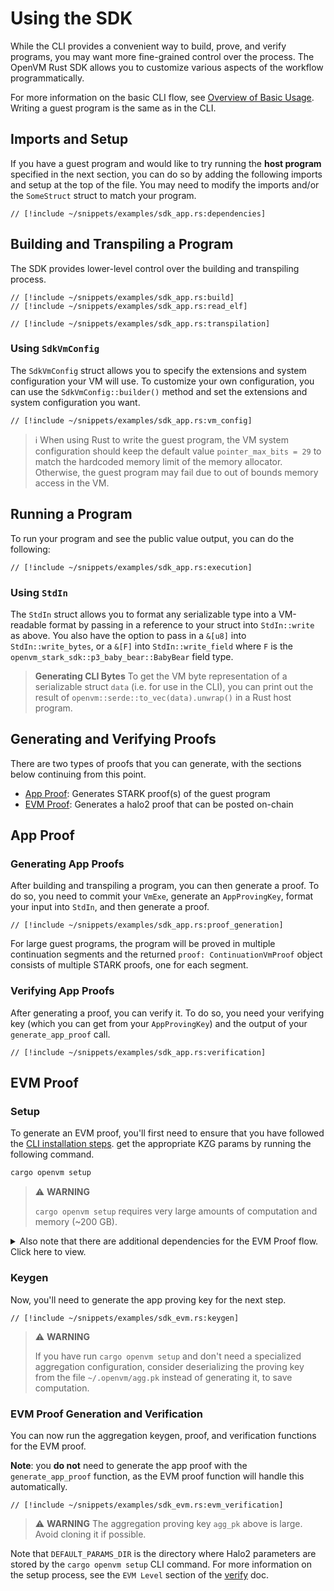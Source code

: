 # Using the SDK

While the CLI provides a convenient way to build, prove, and verify programs, you may want more fine-grained control over the process. The OpenVM Rust SDK allows you to customize various aspects of the workflow programmatically.

For more information on the basic CLI flow, see [Overview of Basic Usage](../writing-apps/overview). Writing a guest program is the same as in the CLI.

## Imports and Setup

If you have a guest program and would like to try running the **host program** specified in the next section, you can do so by adding the following imports and setup at the top of the file. You may need to modify the imports and/or the `SomeStruct` struct to match your program.

```rust,no_run,noplayground
// [!include ~/snippets/examples/sdk_app.rs:dependencies]
```

## Building and Transpiling a Program

The SDK provides lower-level control over the building and transpiling process.

```rust,no_run,noplayground
// [!include ~/snippets/examples/sdk_app.rs:build]
// [!include ~/snippets/examples/sdk_app.rs:read_elf]

// [!include ~/snippets/examples/sdk_app.rs:transpilation]
```

### Using `SdkVmConfig`

The `SdkVmConfig` struct allows you to specify the extensions and system configuration your VM will use. To customize your own configuration, you can use the `SdkVmConfig::builder()` method and set the extensions and system configuration you want.

```rust,no_run,noplayground
// [!include ~/snippets/examples/sdk_app.rs:vm_config]
```

> ℹ️
> When using Rust to write the guest program, the VM system configuration should keep the default value `pointer_max_bits = 29` to match the hardcoded memory limit of the memory allocator. Otherwise, the guest program may fail due to out of bounds memory access in the VM.

## Running a Program

To run your program and see the public value output, you can do the following:

```rust,no_run,noplayground
// [!include ~/snippets/examples/sdk_app.rs:execution]
```

### Using `StdIn`

The `StdIn` struct allows you to format any serializable type into a VM-readable format by passing in a reference to your struct into `StdIn::write` as above. You also have the option to pass in a `&[u8]` into `StdIn::write_bytes`, or a `&[F]` into `StdIn::write_field` where `F` is the `openvm_stark_sdk::p3_baby_bear::BabyBear` field type.

> **Generating CLI Bytes**
> To get the VM byte representation of a serializable struct `data` (i.e. for use in the CLI), you can print out the result of `openvm::serde::to_vec(data).unwrap()` in a Rust host program.

## Generating and Verifying Proofs

There are two types of proofs that you can generate, with the sections below continuing from this point.

- [App Proof](#app-proof): Generates STARK proof(s) of the guest program
- [EVM Proof](#evm-proof): Generates a halo2 proof that can be posted on-chain

## App Proof

### Generating App Proofs

After building and transpiling a program, you can then generate a proof. To do so, you need to commit your `VmExe`, generate an `AppProvingKey`, format your input into `StdIn`, and then generate a proof.

```rust,no_run,noplayground
// [!include ~/snippets/examples/sdk_app.rs:proof_generation]
```

For large guest programs, the program will be proved in multiple continuation segments and the returned `proof: ContinuationVmProof` object consists of multiple STARK proofs, one for each segment.

### Verifying App Proofs

After generating a proof, you can verify it. To do so, you need your verifying key (which you can get from your `AppProvingKey`) and the output of your `generate_app_proof` call.

```rust,no_run,noplayground
// [!include ~/snippets/examples/sdk_app.rs:verification]
```

## EVM Proof

### Setup

To generate an EVM proof, you'll first need to ensure that you have followed the [CLI installation steps](../getting-started/install). get the appropriate KZG params by running the following command.

```bash
cargo openvm setup
```

> ⚠️ **WARNING**
>
> `cargo openvm setup` requires very large amounts of computation and memory (~200 GB).

<details>
<summary>Also note that there are additional dependencies for the EVM Proof flow. Click here to view.</summary>

```rust,no_run,noplayground
// [!include ~/snippets/examples/sdk_app.rs:dependencies]
```

</details>

### Keygen

Now, you'll need to generate the app proving key for the next step.

```rust,no_run,noplayground
// [!include ~/snippets/examples/sdk_evm.rs:keygen]
```

> ⚠️ **WARNING**
>
> If you have run `cargo openvm setup` and don't need a specialized aggregation configuration, consider deserializing the proving key from the file `~/.openvm/agg.pk` instead of generating it, to save computation.

### EVM Proof Generation and Verification

You can now run the aggregation keygen, proof, and verification functions for the EVM proof.

**Note**: you **do not** need to generate the app proof with the `generate_app_proof` function, as the EVM proof function will handle this automatically.

```rust,no_run,noplayground
// [!include ~/snippets/examples/sdk_evm.rs:evm_verification]
```

> ⚠️ **WARNING**
> The aggregation proving key `agg_pk` above is large. Avoid cloning it if possible.

Note that `DEFAULT_PARAMS_DIR` is the directory where Halo2 parameters are stored by the `cargo openvm setup` CLI command. For more information on the setup process, see the `EVM Level` section of the [verify](../writing-apps/verifying-proofs) doc.
